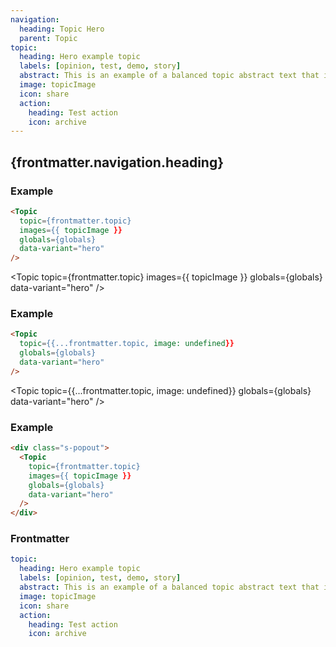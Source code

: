 ```yaml
---
navigation:
  heading: Topic Hero
  parent: Topic
topic:
  heading: Hero example topic
  labels: [opinion, test, demo, story]
  abstract: This is an example of a balanced topic abstract text that is placed below the header.
  image: topicImage
  icon: share
  action:
    heading: Test action
    icon: archive
---
```


## {frontmatter.navigation.heading}
### Example
```html
<Topic
  topic={frontmatter.topic}
  images={{ topicImage }}
  globals={globals}
  data-variant="hero"
/>
```
<Topic
  topic={frontmatter.topic}
  images={{ topicImage }}
  globals={globals}
  data-variant="hero"
/>

### Example
```html
<Topic
  topic={{...frontmatter.topic, image: undefined}}
  globals={globals}
  data-variant="hero"
/>
```
<Topic
  topic={{...frontmatter.topic, image: undefined}}
  globals={globals}
  data-variant="hero"
/>

### Example
```html
<div class="s-popout">
  <Topic
    topic={frontmatter.topic}
    images={{ topicImage }}
    globals={globals}
    data-variant="hero"
  />
</div>
```

<div class="s-popout">
  <Topic
    topic={frontmatter.topic}
    images={{ topicImage }}
    globals={globals}
    data-variant="hero"
  />
</div>

### Frontmatter
```yaml
topic:
  heading: Hero example topic
  labels: [opinion, test, demo, story]
  abstract: This is an example of a balanced topic abstract text that is placed below the header.
  image: topicImage
  icon: share
  action:
    heading: Test action
    icon: archive
```

